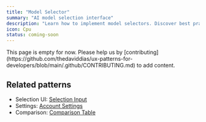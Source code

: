 ```yaml
---
title: "Model Selector"
summary: "AI model selection interface"
description: "Learn how to implement model selectors. Discover best practices for model comparison, capability display, and settings management."
icon: Cpu
status: coming-soon
---
```


<Callout type="warning">
  This page is empty for now. Please help us by
  [contributing](https://github.com/thedaviddias/ux-patterns-for-developers/blob/main/.github/CONTRIBUTING.md)
  to add content.
</Callout>

## Related patterns

- Selection UI: [Selection Input](/patterns/forms/selection-input)
- Settings: [Account Settings](/patterns/authentication/account-settings)
- Comparison: [Comparison Table](/patterns/data-display/comparison-table)
